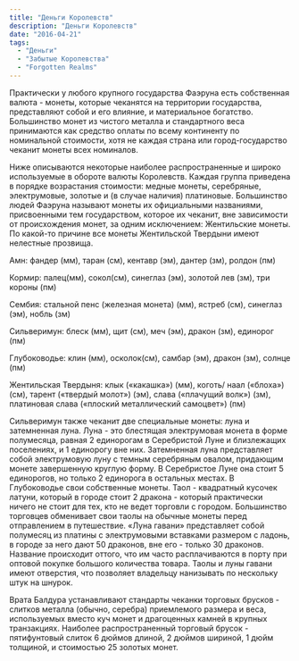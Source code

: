 ```yaml
---
title: "Деньги Королевств"
description: "Деньги Королевств"
date: "2016-04-21"
tags:
  - "Деньги"
  - "Забытые Королевства"
  - "Forgotten Realms"
---
```


Практически у любого крупного государства Фаэруна есть собственная валюта - монеты, которые чеканятся на территории государства, представляют собой и его влияние, и материальное богатство. Большинство монет из чистого металла и стандартного веса принимаются как средство оплаты по всему континенту по номинальной стоимости, хотя не каждая страна или город-государство чеканит монеты всех номиналов.

Ниже описываются некоторые наиболее распространенные и широко используемые в обороте валюты Королевств. Каждая группа приведена в порядке возрастания стоимости: медные монеты, серебряные, электрумовые, золотые и (в случае наличия) платиновые. Большинство людей Фаэруна называют монеты их официальными названиями, присвоенными тем государством, которое их чеканит, вне зависимости от происхождения монет, за одним исключением: Жентильские монеты. По какой-то причине все монеты Жентильской Твердыни имеют нелестные прозвища.

Амн: фандер (мм), таран (см), кентавр (эм), дантер (зм), ролдон (пм)

Кормир: палец(мм), сокол(см), синеглаз (эм), золотой лев (зм), три короны (пм)

Сембия: стальной пенс (железная монета) (мм), ястреб (см), синеглаз (эм), нобль (зм)

Сильверимун: блеск (мм), щит (см), меч (эм), дракон (зм), единорог (пм)

Глубоководье: клин (мм), осколок(см), самбар (эм), дракон (зм), солнце (пм)

Жентильская Твердыня: клык («какашка») (мм), коготь/ наал («блоха») (см), тарент («твердый молот») (эм), слава («плачущий волк») (зм), платиновая слава («плоский металлический самоцвет») (пм)

Сильверимун также чеканит две специальные монеты: луна и затемненная луна. Луна - это блестящая электрумовая монета в форме полумесяца, равная 2 единорогам в Серебристой Луне и близлежащих поселениях, и 1 единорогу вне них. Затемненная луна представляет собой электрумовую луну с темным серебряным овалом, придающим монете завершенную круглую форму. В Серебристое Луне она стоит 5 единорогов, но только 2 единорога в остальных местах. В Глубоководье свои собственные монеты. Таол - квадратный кусочек латуни, который в городе стоит 2 дракона - который практически ничего не стоит для тех, кто не ведет торговли с городом. Большинство торговцев обменивает свои таолы на обычные монеты перед отправлением в путешествие. «Луна гавани» представляет собой полумесяц из платины с электрумовыми вставками размером с ладонь, в городе за него дают 50 драконов, вне его - только 30 драконов. Название происходит оттого, что им часто расплачиваются в порту при оптовой покупке большого количества товара. Таолы и луны гавани имеют отверстия, что позволяет владельцу нанизывать по нескольку штук на шнурок.

Врата Балдура устанавливают стандарты чеканки торговых брусков - слитков металла (обычно, серебра) приемлемого размера и веса, используемых вместо куч монет и драгоценных камней в крупных транзакциях. Наиболее распространенный торговый брусок - пятифунтовый слиток 6 дюймов длиной, 2 дюймов шириной, 1 дюйм толщиной, и стоимостью 25 золотых монет.
